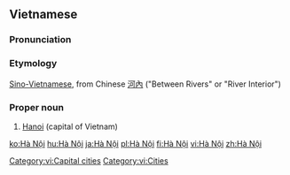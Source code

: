 ==Vietnamese==
{{wikipedia|lang=vi}}

===Pronunciation===
{{vi-pron}}

===Etymology===
[[Sino-Vietnamese]], from Chinese [[河內]] ("Between Rivers" or "River Interior")

===Proper noun===
{{head|vi|proper noun|head=[[hà|Hà]] [[nội|Nội]]}}

# [[Hanoi]] (capital of Vietnam)

[[Category:vi:Capital cities]]
[[Category:vi:Cities]]

[[ko:Hà Nội]]
[[hu:Hà Nội]]
[[ja:Hà Nội]]
[[pl:Hà Nội]]
[[fi:Hà Nội]]
[[vi:Hà Nội]]
[[zh:Hà Nội]]